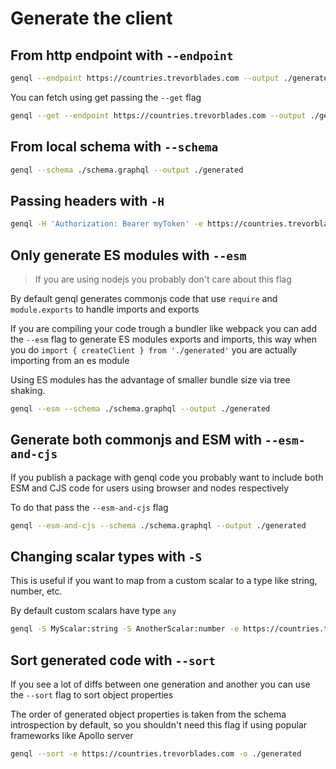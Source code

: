 # Generate the client

## From http endpoint with `--endpoint`

```bash
genql --endpoint https://countries.trevorblades.com --output ./generated
```

You can fetch using get passing the `--get` flag

```bash
genql --get --endpoint https://countries.trevorblades.com --output ./generated
```

## From local schema with `--schema`

```bash
genql --schema ./schema.graphql --output ./generated
```

## Passing headers with `-H`

```bash
genql -H 'Authorization: Bearer myToken' -e https://countries.trevorblades.com -o ./generated
```

## Only generate ES modules with `--esm`

> If you are using nodejs you probably don't care about this flag

By default genql generates commonjs code that use `require` and `module.exports` to handle imports and exports

If you are compiling your code trough a bundler like webpack you can add the `--esm` flag to generate ES modules exports and imports, this way when you do `import { createClient } from './generated'` you are actually importing from an es module

Using ES modules has the advantage of smaller bundle size via tree shaking.

```bash
genql --esm --schema ./schema.graphql --output ./generated
```

## Generate both commonjs and ESM with `--esm-and-cjs`

If you publish a package with genql code you probably want to include both ESM and CJS code for users using browser and nodes respectively

To do that pass the `--esm-and-cjs` flag

```sh
genql --esm-and-cjs --schema ./schema.graphql --output ./generated
```

## Changing scalar types with `-S`

This is useful if you want to map from a custom scalar to a type like string, number, etc.

By default custom scalars have type `any`

```bash
genql -S MyScalar:string -S AnotherScalar:number -e https://countries.trevorblades.com -o ./generated
```

## Sort generated code with `--sort`

If you see a lot of diffs between one generation and another you can use the `--sort` flag to sort object properties

The order of generated object properties is taken from the schema introspection by default, so you shouldn't need this flag if using popular frameworks like Apollo server

```bash
genql --sort -e https://countries.trevorblades.com -o ./generated
```
